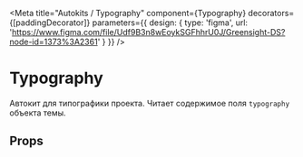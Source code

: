
<Meta
    title="Autokits / Typography"
    component={Typography}
    decorators={[paddingDecorator]}
    parameters={{
        design: {
            type: 'figma',
            url: 'https://www.figma.com/file/Udf9B3n8wEoykSGFhhrU0J/Greensight-DS?node-id=1373%3A2361'
        }
    }}
/>

# Typography

<Preview>
    <Story name="basic">
        <Typography />
    </Story>
</Preview>

Автокит для типографики проекта. Читает содержимое поля `typography` объекта темы.

## Props

<Props of={Typography} />
